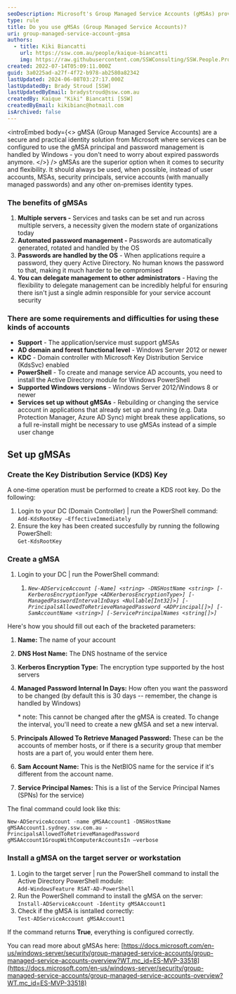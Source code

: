 ```yaml
---
seoDescription: Microsoft's Group Managed Service Accounts (gMSAs) provide a secure and practical identity solution for services, automating password management and eliminating expired passwords.
type: rule
title: Do you use gMSAs (Group Managed Service Accounts)?
uri: group-managed-service-account-gmsa
authors:
  - title: Kiki Biancatti
    url: https://ssw.com.au/people/kaique-biancatti
    img: https://raw.githubusercontent.com/SSWConsulting/SSW.People.Profiles/main/Kaique-Biancatti/Images/Kaique-Biancatti-Profile.jpg
created: 2022-07-14T05:09:11.000Z
guid: 3a0225ad-a27f-4f72-b978-ab2580a82342
lastUpdated: 2024-06-08T03:27:17.000Z
lastUpdatedBy: Brady Stroud [SSW]
lastUpdatedByEmail: bradystroud@ssw.com.au
createdBy: Kaique "Kiki" Biancatti [SSW]
createdByEmail: kikibianc@hotmail.com
isArchived: false
---
```


<introEmbed
  body={<>
gMSA (Group Managed Service Accounts) are a secure and practical identity solution from Microsoft where services can be configured to use the gMSA principal and password management is handled by Windows - you don't need to worry about expired passwords anymore.
  </>}
/>
gMSAs are the superior option when it comes to security and flexibility. It should always be used, when possible, instead of user accounts, MSAs, security principals, service accounts (with manually managed passwords) and any other on-premises identity types.

### The benefits of gMSAs

1. **Multiple servers -** Services and tasks can be set and run across multiple servers, a necessity given the modern state of organizations today
2. **Automated password management -** Passwords are automatically generated, rotated and handled by the OS
3. **Passwords are handled by the OS** - When applications require a password, they query Active Directory. No human knows the password to that, making it much harder to be compromised
4. **You can delegate management to other administrators** - Having the flexibility to delegate management can be incredibly helpful for ensuring there isn't just a single admin responsible for your service account security

### There are some requirements and difficulties for using these kinds of accounts

* **Support** - The application/service must support gMSAs
* **AD domain and forest functional level** - Windows Server 2012 or newer
* **KDC** - Domain controller with Microsoft Key Distribution Service (KdsSvc) enabled
* **PowerShell** - To create and manage service AD accounts, you need to install the Active Directory module for Windows PowerShell
* **Supported Windows versions** - Windows Server 2012/Windows 8 or newer
* **Services set up without gMSAs** - Rebuilding or changing the service account in applications that already set up and running (e.g. Data Protection Manager, Azure AD Sync) might break these applications, so a full re-install might be necessary to use gMSAs instead of a simple user change

## Set up gMSAs

### Create the Key Distribution Service (KDS) Key

A one-time operation must be performed to create a KDS root key. Do the following:

1. Login to your DC (Domain Controller) | run the PowerShell command:\
   `Add-KdsRootKey –EffectiveImmediately`
2. Ensure the key has been created succesfully by running the following PowerShell:\
   `Get-KdsRootKey`

### Create a gMSA

1. Login to your DC | run the PowerShell command:

   1. _`New-ADServiceAccount [-Name] <string> -DNSHostName <string> [-KerberosEncryptionType <ADKerberosEncryptionType>] [-ManagedPasswordIntervalInDays <Nullable[Int32]>] [-PrincipalsAllowedToRetrieveManagedPassword <ADPrincipal[]>] [-SamAccountName <string>] [-ServicePrincipalNames <string[]>]`_

Here's how you should fill out each of the bracketed parameters:

1. **Name:** The name of your account
2. **DNS Host Name:** The DNS hostname of the service
3. **Kerberos Encryption Type:** The encryption type supported by the host servers
4. **Managed Password Internal In Days:** How often you want the password to be changed (by default this is 30 days -- remember, the change is handled by Windows)

   \* note: This cannot be changed after the gMSA is created. To change the interval, you'll need to create a new gMSA and set a new interval.

5. **Principals Allowed To Retrieve Managed Password:** These can be the accounts of member hosts, or if there is a security group that member hosts are a part of, you would enter them here.
6. **Sam Account Name:** This is the NetBIOS name for the service if it's different from the account name.
7. **Service Principal Names:** This is a list of the Service Principal Names (SPNs) for the service)

The final command could look like this:

`New-ADServiceAccount -name gMSAAccount1 -DNSHostName gMSAAccount1.sydney.ssw.com.au -PrincipalsAllowedToRetrieveManagedPassword gMSAAccount1GroupWithComputerAccountsIn –verbose`

### Install a gMSA on the target server or workstation

1. Login to the target server | run the PowerShell command to install the Active Directory PowerShell module:\
   `Add-WindowsFeature RSAT-AD-PowerShell`
2. Run the PowerShell command to install the gMSA on the server:\
   `Install-ADServiceAccount -Identity gMSAAccount1`
3. Check if the gMSA is isntalled correctly:\
   `Test-ADServiceAccount gMSAAccount1`

If the command returns **True**, everything is configured correctly.

You can read more about gMSAs here: [https://docs.microsoft.com/en-us/windows-server/security/group-managed-service-accounts/group-managed-service-accounts-overview?WT.mc_id=ES-MVP-33518](https://docs.microsoft.com/en-us/windows-server/security/group-managed-service-accounts/group-managed-service-accounts-overview?WT.mc_id=ES-MVP-33518)
